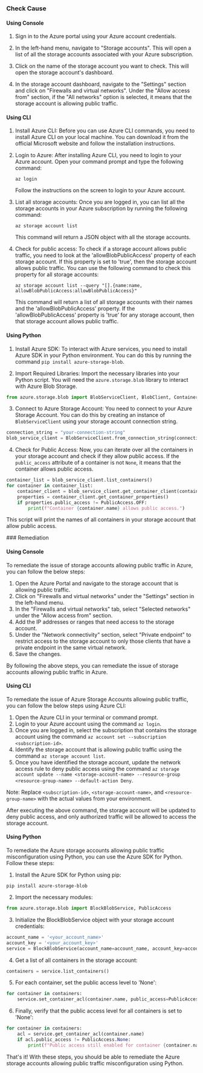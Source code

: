 

<Tabs><Tab title='Cause'>
### Check Cause

#### Using Console

1. Sign in to the Azure portal using your Azure account credentials.

2. In the left-hand menu, navigate to "Storage accounts". This will open a list of all the storage accounts associated with your Azure subscription.

3. Click on the name of the storage account you want to check. This will open the storage account's dashboard.

4. In the storage account dashboard, navigate to the "Settings" section and click on "Firewalls and virtual networks". Under the "Allow access from" section, if the "All networks" option is selected, it means that the storage account is allowing public traffic.

#### Using CLI

1. Install Azure CLI: Before you can use Azure CLI commands, you need to install Azure CLI on your local machine. You can download it from the official Microsoft website and follow the installation instructions.

2. Login to Azure: After installing Azure CLI, you need to login to your Azure account. Open your command prompt and type the following command:
   ```
   az login
   ```
   Follow the instructions on the screen to login to your Azure account.

3. List all storage accounts: Once you are logged in, you can list all the storage accounts in your Azure subscription by running the following command:
   ```
   az storage account list
   ```
   This command will return a JSON object with all the storage accounts.

4. Check for public access: To check if a storage account allows public traffic, you need to look at the 'allowBlobPublicAccess' property of each storage account. If this property is set to 'true', then the storage account allows public traffic. You can use the following command to check this property for all storage accounts:
   ```
   az storage account list --query "[].{name:name, allowBlobPublicAccess:allowBlobPublicAccess}"
   ```
   This command will return a list of all storage accounts with their names and the 'allowBlobPublicAccess' property. If the 'allowBlobPublicAccess' property is 'true' for any storage account, then that storage account allows public traffic.

#### Using Python

1. Install Azure SDK: To interact with Azure services, you need to install Azure SDK in your Python environment. You can do this by running the command `pip install azure-storage-blob`.

2. Import Required Libraries: Import the necessary libraries into your Python script. You will need the `azure.storage.blob` library to interact with Azure Blob Storage.

```python
from azure.storage.blob import BlobServiceClient, BlobClient, ContainerClient, PublicAccess
```

3. Connect to Azure Storage Account: You need to connect to your Azure Storage Account. You can do this by creating an instance of `BlobServiceClient` using your storage account connection string.

```python
connection_string = "your-connection-string"
blob_service_client = BlobServiceClient.from_connection_string(connection_string)
```

4. Check for Public Access: Now, you can iterate over all the containers in your storage account and check if they allow public access. If the `public_access` attribute of a container is not `None`, it means that the container allows public access.

```python
container_list = blob_service_client.list_containers()
for container in container_list:
    container_client = blob_service_client.get_container_client(container)
    properties = container_client.get_container_properties()
    if properties.public_access != PublicAccess.OFF:
        print(f"Container {container.name} allows public access.")
```

This script will print the names of all containers in your storage account that allow public access.

</Tab>

<Tab title='Remediation'>
### Remediation

#### Using Console

To remediate the issue of storage accounts allowing public traffic in Azure, you can follow the below steps:

1. Open the Azure Portal and navigate to the storage account that is allowing public traffic.
2. Click on "Firewalls and virtual networks" under the "Settings" section in the left-hand menu.
3. In the "Firewalls and virtual networks" tab, select "Selected networks" under the "Allow access from" section.
4. Add the IP addresses or ranges that need access to the storage account.
5. Under the "Network connectivity" section, select "Private endpoint" to restrict access to the storage account to only those clients that have a private endpoint in the same virtual network.
6. Save the changes.

By following the above steps, you can remediate the issue of storage accounts allowing public traffic in Azure.

#### Using CLI

To remediate the issue of Azure Storage Accounts allowing public traffic, you can follow the below steps using Azure CLI:

1. Open the Azure CLI in your terminal or command prompt.
2. Login to your Azure account using the command `az login`.
3. Once you are logged in, select the subscription that contains the storage account using the command `az account set --subscription <subscription-id>`.
4. Identify the storage account that is allowing public traffic using the command `az storage account list`.
5. Once you have identified the storage account, update the network access rule to deny public access using the command `az storage account update --name <storage-account-name> --resource-group <resource-group-name> --default-action Deny`.

Note: Replace `<subscription-id>`, `<storage-account-name>`, and `<resource-group-name>` with the actual values from your environment.

After executing the above command, the storage account will be updated to deny public access, and only authorized traffic will be allowed to access the storage account.

#### Using Python

To remediate the Azure storage accounts allowing public traffic misconfiguration using Python, you can use the Azure SDK for Python. Follow these steps:

1. Install the Azure SDK for Python using pip:

```
pip install azure-storage-blob
```

2. Import the necessary modules:

```python
from azure.storage.blob import BlockBlobService, PublicAccess
```

3. Initialize the BlockBlobService object with your storage account credentials:

```python
account_name = '<your_account_name>'
account_key = '<your_account_key>'
service = BlockBlobService(account_name=account_name, account_key=account_key)
```

4. Get a list of all containers in the storage account:

```python
containers = service.list_containers()
```

5. For each container, set the public access level to 'None':

```python
for container in containers:
    service.set_container_acl(container.name, public_access=PublicAccess.None)
```

6. Finally, verify that the public access level for all containers is set to 'None':

```python
for container in containers:
    acl = service.get_container_acl(container.name)
    if acl.public_access != PublicAccess.None:
        print(f"Public access still enabled for container {container.name}")
```

That's it! With these steps, you should be able to remediate the Azure storage accounts allowing public traffic misconfiguration using Python.


</Tab>
</Tabs>